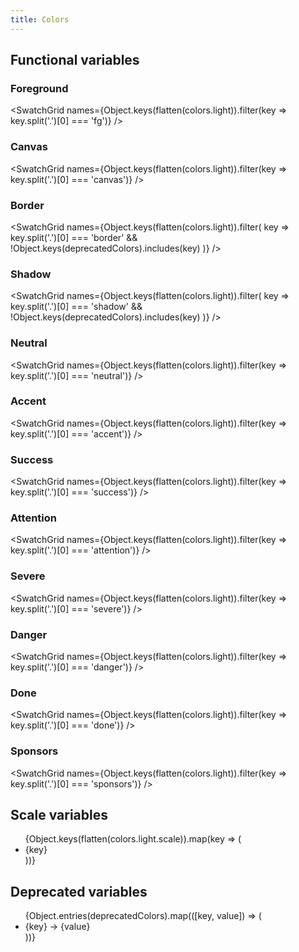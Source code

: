 ```yaml
---
title: Colors
---
```



## Functional variables

### Foreground

<SwatchGrid names={Object.keys(flatten(colors.light)).filter(key => key.split('.')[0] === 'fg')} />

### Canvas

<SwatchGrid names={Object.keys(flatten(colors.light)).filter(key => key.split('.')[0] === 'canvas')} />

### Border

<SwatchGrid
  names={Object.keys(flatten(colors.light)).filter(
    key => key.split('.')[0] === 'border' && !Object.keys(deprecatedColors).includes(key)
  )}
/>

### Shadow

<SwatchGrid
  names={Object.keys(flatten(colors.light)).filter(
    key => key.split('.')[0] === 'shadow' && !Object.keys(deprecatedColors).includes(key)
  )}
/>

### Neutral

<SwatchGrid names={Object.keys(flatten(colors.light)).filter(key => key.split('.')[0] === 'neutral')} />

### Accent

<SwatchGrid names={Object.keys(flatten(colors.light)).filter(key => key.split('.')[0] === 'accent')} />

### Success

<SwatchGrid names={Object.keys(flatten(colors.light)).filter(key => key.split('.')[0] === 'success')} />

### Attention

<SwatchGrid names={Object.keys(flatten(colors.light)).filter(key => key.split('.')[0] === 'attention')} />

### Severe

<SwatchGrid names={Object.keys(flatten(colors.light)).filter(key => key.split('.')[0] === 'severe')} />

### Danger

<SwatchGrid names={Object.keys(flatten(colors.light)).filter(key => key.split('.')[0] === 'danger')} />

### Done

<SwatchGrid names={Object.keys(flatten(colors.light)).filter(key => key.split('.')[0] === 'done')} />

### Sponsors

<SwatchGrid names={Object.keys(flatten(colors.light)).filter(key => key.split('.')[0] === 'sponsors')} />

## Scale variables

<ul>
  {Object.keys(flatten(colors.light.scale)).map(key => (
    <li>{key}</li>
  ))}
</ul>

## Deprecated variables

<ul>
  {Object.entries(deprecatedColors).map(([key, value]) => (
    <li>
      {key} → {value}
    </li>
  ))}
</ul>
